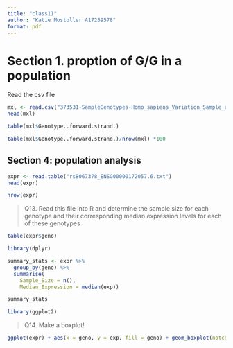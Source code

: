 ```yaml
---
title: "class11"
author: "Katie Mostoller A17259578"
format: pdf
---
```


# Section 1. proption of G/G in a population

Read the csv file
```r
mxl <- read.csv("373531-SampleGenotypes-Homo_sapiens_Variation_Sample_rs8067378.csv")
head(mxl)
```
```r
table(mxl$Genotype..forward.strand.)
```

```r
table(mxl$Genotype..forward.strand.)/nrow(mxl) *100
```

## Section 4: population analysis


```r
expr <- read.table("rs8067378_ENSG00000172057.6.txt")
head(expr)
```


```r
nrow(expr)
```


>Q13. Read this file into R and determine the sample size for each genotype and their
corresponding median expression levels for each of these genotypes

```r
table(expr$geno)
```
```r
library(dplyr)

summary_stats <- expr %>%
  group_by(geno) %>%
  summarise(
    Sample_Size = n(),
    Median_Expression = median(exp))

summary_stats
```



```r
library(ggplot2)
```
 
 >Q14. Make a boxplot!
 
```r
ggplot(expr) + aes(x = geno, y = exp, fill = geno) + geom_boxplot(notch = TRUE) + xlab("Genotype") + ylab("Expression")
```
 
 